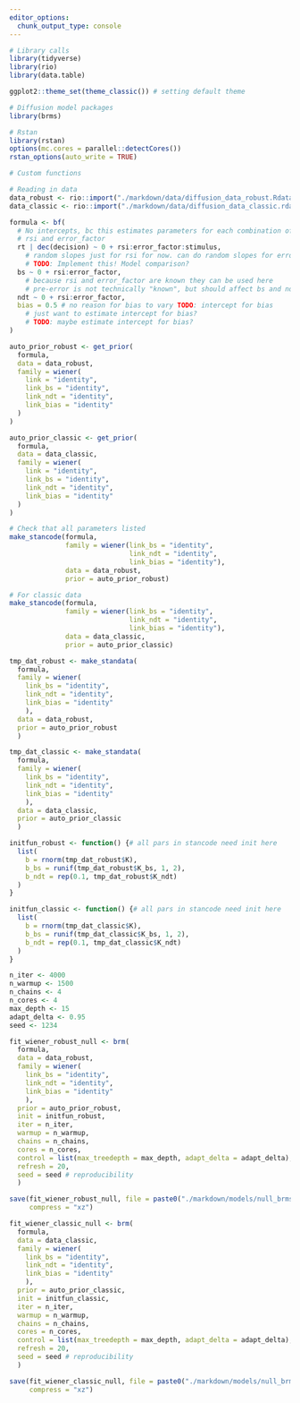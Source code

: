 ```yaml
---
editor_options:
  chunk_output_type: console
---
```

```r
# Library calls
library(tidyverse)
library(rio)
library(data.table)

ggplot2::theme_set(theme_classic()) # setting default theme

# Diffusion model packages
library(brms)

# Rstan
library(rstan)
options(mc.cores = parallel::detectCores())
rstan_options(auto_write = TRUE)
```

```r
# Custom functions

```

```r
# Reading in data
data_robust <- rio::import("./markdown/data/diffusion_data_robust.Rdata")
data_classic <- rio::import("./markdown/data/diffusion_data_classic.rdata")
```

```r
formula <- bf(
  # No intercepts, bc this estimates parameters for each combination of
  # rsi and error_factor
  rt | dec(decision) ~ 0 + rsi:error_factor:stimulus,
    # random slopes just for rsi for now. can do random slopes for error_factor later
    # TODO: Implement this! Model comparison?
  bs ~ 0 + rsi:error_factor,
    # because rsi and error_factor are known they can be used here
    # pre-error is not technically "known", but should affect bs and ndt nonetheless
  ndt ~ 0 + rsi:error_factor,
  bias = 0.5 # no reason for bias to vary TODO: intercept for bias
    # just want to estimate intercept for bias?
    # TODO: maybe estimate intercept for bias? 
)
```

```r
auto_prior_robust <- get_prior(
  formula,
  data = data_robust,
  family = wiener(
    link = "identity",
    link_bs = "identity",
    link_ndt = "identity",
    link_bias = "identity"
  )
)

auto_prior_classic <- get_prior(
  formula,
  data = data_classic,
  family = wiener(
    link = "identity",
    link_bs = "identity",
    link_ndt = "identity",
    link_bias = "identity"
  )
)
```

```r
# Check that all parameters listed
make_stancode(formula, 
              family = wiener(link_bs = "identity", 
                              link_ndt = "identity",
                              link_bias = "identity"),
              data = data_robust, 
              prior = auto_prior_robust)

# For classic data
make_stancode(formula, 
              family = wiener(link_bs = "identity", 
                              link_ndt = "identity",
                              link_bias = "identity"),
              data = data_classic, 
              prior = auto_prior_classic)
```


```r
tmp_dat_robust <- make_standata(
  formula, 
  family = wiener(
    link_bs = "identity", 
    link_ndt = "identity",
    link_bias = "identity"
    ),
  data = data_robust,
  prior = auto_prior_robust
  )

tmp_dat_classic <- make_standata(
  formula, 
  family = wiener(
    link_bs = "identity", 
    link_ndt = "identity",
    link_bias = "identity"
    ),
  data = data_classic,
  prior = auto_prior_classic
  )

```

```r
initfun_robust <- function() {# all pars in stancode need init here
  list(
    b = rnorm(tmp_dat_robust$K), 
    b_bs = runif(tmp_dat_robust$K_bs, 1, 2),
    b_ndt = rep(0.1, tmp_dat_robust$K_ndt)
  )
}

initfun_classic <- function() {# all pars in stancode need init here
  list(
    b = rnorm(tmp_dat_classic$K), 
    b_bs = runif(tmp_dat_classic$K_bs, 1, 2),
    b_ndt = rep(0.1, tmp_dat_classic$K_ndt)
  )
}
```

```r
n_iter <- 4000
n_warmup <- 1500
n_chains <- 4
n_cores <- 4
max_depth <- 15
adapt_delta <- 0.95
seed <- 1234
```

```r
fit_wiener_robust_null <- brm(
  formula, 
  data = data_robust,
  family = wiener(
    link_bs = "identity", 
    link_ndt = "identity",
    link_bias = "identity"
    ),
  prior = auto_prior_robust, 
  init = initfun_robust,
  iter = n_iter, 
  warmup = n_warmup, 
  chains = n_chains,
  cores = n_cores, 
  control = list(max_treedepth = max_depth, adapt_delta = adapt_delta),
  refresh = 20,
  seed = seed # reproducibility
  )
```

```r
save(fit_wiener_robust_null, file = paste0("./markdown/models/null_brms_wiener_fit_robust_", Sys.Date(), ".rda"),
     compress = "xz")
```

```r
fit_wiener_classic_null <- brm(
  formula, 
  data = data_classic,
  family = wiener(
    link_bs = "identity", 
    link_ndt = "identity",
    link_bias = "identity"
    ),
  prior = auto_prior_classic, 
  init = initfun_classic,
  iter = n_iter, 
  warmup = n_warmup, 
  chains = n_chains,
  cores = n_cores, 
  control = list(max_treedepth = max_depth, adapt_delta = adapt_delta),
  refresh = 20,
  seed = seed # reproducibility
  )
```

```r
save(fit_wiener_classic_null, file = paste0("./markdown/models/null_brms_wiener_fit_classic_", Sys.Date(), ".rda"),
     compress = "xz")
```

